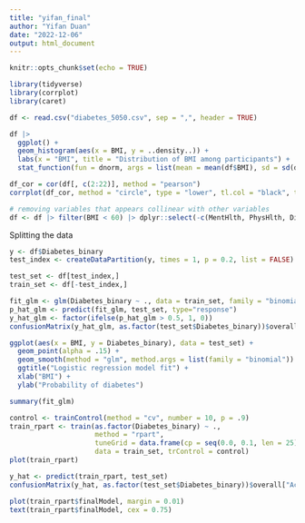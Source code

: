 ```yaml
---
title: "yifan_final"
author: "Yifan Duan"
date: "2022-12-06"
output: html_document
---
```


```r
knitr::opts_chunk$set(echo = TRUE)
```

```r
library(tidyverse)
library(corrplot)
library(caret)
```

```r
df <- read.csv("diabetes_5050.csv", sep = ",", header = TRUE)
```

```r
df |>
  ggplot() +
  geom_histogram(aes(x = BMI, y = ..density..)) + 
  labs(x = "BMI", title = "Distribution of BMI among participants") +
  stat_function(fun = dnorm, args = list(mean = mean(df$BMI), sd = sd(df$BMI)), lwd = 1, col = "blue")
```

```r
df_cor = cor(df[, c(2:22)], method = "pearson")
corrplot(df_cor, method = "circle", type = "lower", tl.col = "black", tl.srt = 45)
```

```r
# removing variables that appears collinear with other variables
df <- df |> filter(BMI < 60) |> dplyr::select(-c(MentHlth, PhysHlth, DiffWalk, Education, Income, HighBP))
```

Splitting the data
```r
y <- df$Diabetes_binary
test_index <- createDataPartition(y, times = 1, p = 0.2, list = FALSE)

test_set <- df[test_index,]
train_set <- df[-test_index,]
```

```r
fit_glm <- glm(Diabetes_binary ~ ., data = train_set, family = "binomial")
p_hat_glm <- predict(fit_glm, test_set, type="response")
y_hat_glm <- factor(ifelse(p_hat_glm > 0.5, 1, 0))
confusionMatrix(y_hat_glm, as.factor(test_set$Diabetes_binary))$overall["Accuracy"]
```
```r
ggplot(aes(x = BMI, y = Diabetes_binary), data = test_set) +
  geom_point(alpha = .15) + 
  geom_smooth(method = "glm", method.args = list(family = "binomial")) +
  ggtitle("Logistic regression model fit") +
  xlab("BMI") +
  ylab("Probability of diabetes")

```
```r
summary(fit_glm)
```


```r
control <- trainControl(method = "cv", number = 10, p = .9)
train_rpart <- train(as.factor(Diabetes_binary) ~ .,
                     method = "rpart",
                     tuneGrid = data.frame(cp = seq(0.0, 0.1, len = 25)),
                     data = train_set, trControl = control)
plot(train_rpart)
```

```r
y_hat <- predict(train_rpart, test_set)
confusionMatrix(y_hat, as.factor(test_set$Diabetes_binary))$overall["Accuracy"]
```

```r
plot(train_rpart$finalModel, margin = 0.01)
text(train_rpart$finalModel, cex = 0.75)
```

